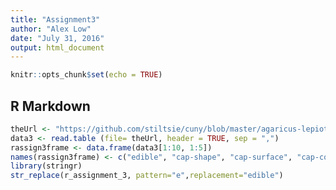 ---
title: "Assignment3"
author: "Alex Low"
date: "July 31, 2016"
output: html_document
---

```{r setup, include=FALSE}
knitr::opts_chunk$set(echo = TRUE)
```

## R Markdown

```{r, echo="FALSE"}
theUrl <- "https://github.com/stiltsie/cuny/blob/master/agaricus-lepiota.sql"
data3 <- read.table (file= theUrl, header = TRUE, sep = ",")
rassign3frame <- data.frame(data3[1:10, 1:5])
names(rassign3frame) <- c("edible", "cap-shape", "cap-surface", "cap-color", "bruises?")
library(stringr)
str_replace(r_assignment_3, pattern="e",replacement="edible")

```
